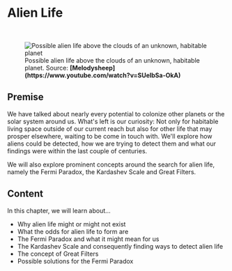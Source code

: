 
# Alien Life

<ReadingTime />

<br/>
<figure>
<Image src={require(".//../../resources/images/alienlife.png")} alt="Possible alien life above the clouds of an unknown, habitable planet" />
<figcaption style={{ color: "rgb(156, 156, 156)", fontSize: "14px", marginTop: "2px" }}>Possible alien life above the clouds of an unknown, habitable planet. Source: <strong>[Melodysheep](https://www.youtube.com/watch?v=SUelbSa-OkA)</strong></figcaption>
</figure>

## Premise
We have talked about nearly every potential to colonize other planets or the solar system around us. What's left is our curiosity: Not only for habitable living space outside of our current reach but also for other life that may prosper elsewhere, waiting to be come in touch with. We'll explore how aliens could be detected, how we are trying to detect them and what our findings were within the last couple of centuries.

We will also explore prominent concepts around the search for alien life, namely the Fermi Paradox, the Kardashev Scale and Great Filters.

## Content
In this chapter, we will learn about...

- Why alien life might or might not exist
- What the odds for alien life to form are
- The Fermi Paradox and what it might mean for us 
- The Kardashev Scale and consequently finding ways to detect alien life
- The concept of Great Filters
- Possible solutions for the Fermi Paradox


<SaveArticleSection article="alien-life-introduction"/>

<Analytics />